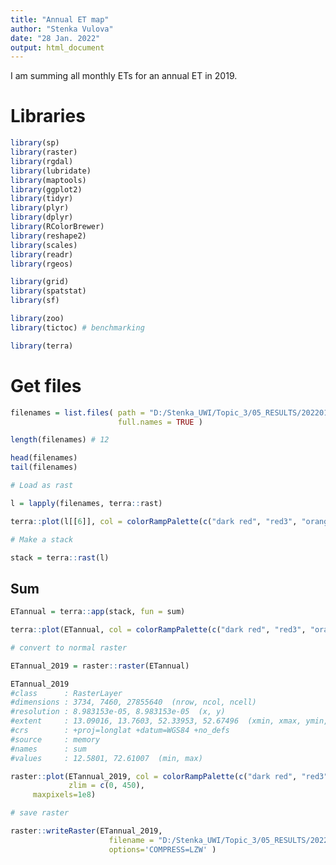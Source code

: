 ```yaml
---
title: "Annual ET map"
author: "Stenka Vulova"
date: "28 Jan. 2022"
output: html_document
---
```


I am summing all monthly ETs for an annual ET in 2019. 

# Libraries 

```r

library(sp)
library(raster)
library(rgdal)
library(lubridate)
library(maptools)
library(ggplot2)
library(tidyr)
library(plyr)
library(dplyr)
library(RColorBrewer)
library(reshape2)
library(scales)
library(readr)
library(rgeos)

library(grid)
library(spatstat)
library(sf)

library(zoo)
library(tictoc) # benchmarking

library(terra)

```

# Get files 

```r

filenames = list.files( path = "D:/Stenka_UWI/Topic_3/05_RESULTS/20220128_monthly_ET_maps", pattern = '^ETmonthly_2019_',
                        full.names = TRUE )

length(filenames) # 12

head(filenames)
tail(filenames)

# Load as rast 

l = lapply(filenames, terra::rast)

terra::plot(l[[6]], col = colorRampPalette(c("dark red", "red3", "orange1", 'lightgoldenrod1', "seagreen1", "dodgerblue4", "blue4"))(255))

# Make a stack 

stack = terra::rast(l)


```

## Sum

```r

ETannual = terra::app(stack, fun = sum)

terra::plot(ETannual, col = colorRampPalette(c("dark red", "red3", "orange1", 'lightgoldenrod1', "seagreen1", "dodgerblue4", "blue4"))(255))

# convert to normal raster 

ETannual_2019 = raster::raster(ETannual)

ETannual_2019
#class      : RasterLayer 
#dimensions : 3734, 7460, 27855640  (nrow, ncol, ncell)
#resolution : 8.983153e-05, 8.983153e-05  (x, y)
#extent     : 13.09016, 13.7603, 52.33953, 52.67496  (xmin, xmax, ymin, ymax)
#crs        : +proj=longlat +datum=WGS84 +no_defs 
#source     : memory
#names      : sum 
#values     : 12.5801, 72.61007  (min, max)

raster::plot(ETannual_2019, col = colorRampPalette(c("dark red", "red3", "orange1", 'lightgoldenrod1', "seagreen1", "dodgerblue4", "blue4"))(255),
             zlim = c(0, 450),
     maxpixels=1e8)

# save raster 

raster::writeRaster(ETannual_2019, 
                      filename = "D:/Stenka_UWI/Topic_3/05_RESULTS/20220128_monthly_ET_maps/2019_annual_sum/ETannual_2019.tif",
                      options='COMPRESS=LZW' )

```
